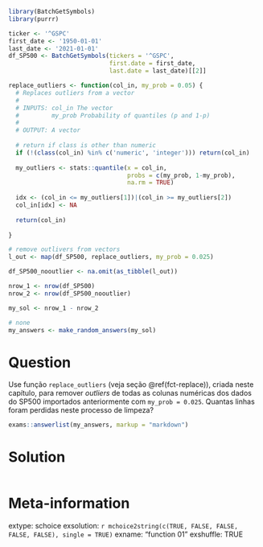 ```r
library(BatchGetSymbols)
library(purrr)

ticker <- '^GSPC'
first_date <- '1950-01-01'
last_date <- '2021-01-01'
df_SP500 <- BatchGetSymbols(tickers = '^GSPC', 
                            first.date = first_date,
                            last.date = last_date)[[2]]

replace_outliers <- function(col_in, my_prob = 0.05) {
  # Replaces outliers from a vector
  #
  # INPUTS: col_in The vector
  #         my_prob Probability of quantiles (p and 1-p)
  #
  # OUTPUT: A vector
  
  # return if class is other than numeric
  if (!(class(col_in) %in% c('numeric', 'integer'))) return(col_in)
  
  my_outliers <- stats::quantile(x = col_in,
                                 probs = c(my_prob, 1-my_prob),
                                 na.rm = TRUE)
  
  idx <- (col_in <= my_outliers[1])|(col_in >= my_outliers[2])
  col_in[idx] <- NA
  
  return(col_in)
  
}

# remove outlivers from vectors
l_out <- map(df_SP500, replace_outliers, my_prob = 0.025)

df_SP500_nooutlier <- na.omit(as_tibble(l_out))

nrow_1 <- nrow(df_SP500)
nrow_2 <- nrow(df_SP500_nooutlier)

my_sol <- nrow_1 - nrow_2
```

```r
# none
my_answers <- make_random_answers(my_sol)
```

Question
========

Use função `replace_outliers` (veja seção \@ref(fct-replace)), criada neste capítulo, para remover _outliers_ de todas as colunas numéricas dos dados do SP500 importados anteriormente com `my_prob = 0.025`. Quantas linhas foram perdidas neste processo de limpeza?

```r
exams::answerlist(my_answers, markup = "markdown")
```

Solution
================

```r
```


Meta-information
================
extype: schoice
exsolution: `r mchoice2string(c(TRUE, FALSE, FALSE, FALSE, FALSE), single = TRUE)`
exname: "function 01"
exshuffle: TRUE

